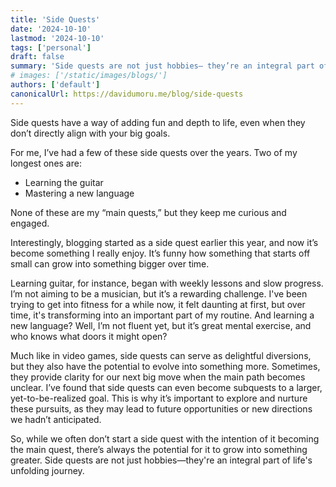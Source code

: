 ```yaml
---
title: 'Side Quests'
date: '2024-10-10'
lastmod: '2024-10-10'
tags: ['personal']
draft: false
summary: 'Side quests are not just hobbies— they’re an integral part of life’s unfolding journey.'
# images: ['/static/images/blogs/']
authors: ['default']
canonicalUrl: https://davidumoru.me/blog/side-quests
---
```


Side quests have a way of adding fun and depth to life, even when they don’t directly align with your big goals. 

For me, I’ve had a few of these side quests over the years. Two of my longest ones are:

- Learning the guitar
- Mastering a new language

None of these are my “main quests,” but they keep me curious and engaged.

Interestingly, blogging started as a side quest earlier this year, and now it’s become something I really enjoy. 
It’s funny how something that starts off small can grow into something bigger over time.

Learning guitar, for instance, began with weekly lessons and slow progress. I’m not aiming to be a musician, but it’s a rewarding challenge.
I've been trying to get into fitness for a while now, it felt daunting at first, but over time, it's transforming into an important part of my routine.
And learning a new language? Well, I’m not fluent yet, but it’s great mental exercise, and who knows what doors it might open?

Much like in video games, side quests can serve as delightful diversions, but they also have the potential to evolve into something more.
Sometimes, they provide clarity for our next big move when the main path becomes unclear. I’ve found that side quests can even become subquests to a larger,
yet-to-be-realized goal. This is why it’s important to explore and nurture these pursuits, as they may lead to future opportunities or new directions we hadn’t anticipated.

So, while we often don’t start a side quest with the intention of it becoming the main quest, there’s always the potential for it to grow into something greater.
Side quests are not just hobbies—they're an integral part of life's unfolding journey.